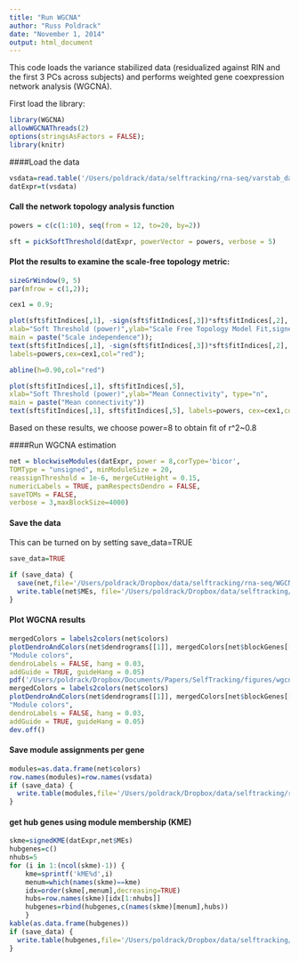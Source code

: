 ```yaml
---
title: "Run WGCNA"
author: "Russ Poldrack"
date: "November 1, 2014"
output: html_document
---
```



This code loads the variance stabilized data (residualized against RIN and the first 3 PCs across subjects) and performs weighted gene coexpression network analysis (WGCNA).

First load the library:
```r
library(WGCNA)
allowWGCNAThreads(2)
options(stringsAsFactors = FALSE);
library(knitr)
```

####Load the data
```r
vsdata=read.table('/Users/poldrack/data/selftracking/rna-seq/varstab_data_prefiltered_rin_3PC_regressed.txt') #'http://s3.amazonaws.com/openfmri/ds031/RNA-seq/varstab_data_rin_3PC_regressed.txt')
datExpr=t(vsdata)
```


#### Call the network topology analysis function

```r
powers = c(c(1:10), seq(from = 12, to=20, by=2))

sft = pickSoftThreshold(datExpr, powerVector = powers, verbose = 5)
```

#### Plot the results to examine the scale-free topology metric:



```r
sizeGrWindow(9, 5)
par(mfrow = c(1,2));

cex1 = 0.9;

plot(sft$fitIndices[,1], -sign(sft$fitIndices[,3])*sft$fitIndices[,2],
xlab="Soft Threshold (power)",ylab="Scale Free Topology Model Fit,signed R^2",type="n",
main = paste("Scale independence"));
text(sft$fitIndices[,1], -sign(sft$fitIndices[,3])*sft$fitIndices[,2],
labels=powers,cex=cex1,col="red");

abline(h=0.90,col="red")

plot(sft$fitIndices[,1], sft$fitIndices[,5],
xlab="Soft Threshold (power)",ylab="Mean Connectivity", type="n",
main = paste("Mean connectivity"))
text(sft$fitIndices[,1], sft$fitIndices[,5], labels=powers, cex=cex1,col="red")


```

Based on these results, we choose power=8 to obtain fit of r^2~0.8

####Run WGCNA estimation

```r

net = blockwiseModules(datExpr, power = 8,corType='bicor',
TOMType = "unsigned", minModuleSize = 20,
reassignThreshold = 1e-6, mergeCutHeight = 0.15,
numericLabels = TRUE, pamRespectsDendro = FALSE,
saveTOMs = FALSE,
verbose = 3,maxBlockSize=4000)

```

#### Save the data
This can be turned on by setting save_data=TRUE

```r
save_data=TRUE

if (save_data) {
  save(net,file='/Users/poldrack/Dropbox/data/selftracking/rna-seq/WGCNA/net-thr8-prefilt-rinPCreg-48sess.Rdata')
  write.table(net$MEs, file='/Users/poldrack/Dropbox/data/selftracking/rna-seq/WGCNA/MEs-thr8-prefilt-rinPCreg-48sess.txt',row.names=FALSE,col.names=TRUE)
}
```

#### Plot WGCNA results

```r

mergedColors = labels2colors(net$colors)
plotDendroAndColors(net$dendrograms[[1]], mergedColors[net$blockGenes[[1]]],
"Module colors",
dendroLabels = FALSE, hang = 0.03,
addGuide = TRUE, guideHang = 0.05)
pdf('/Users/poldrack/Dropbox/Documents/Papers/SelfTracking/figures/wgcna_tree.pdf')
mergedColors = labels2colors(net$colors)
plotDendroAndColors(net$dendrograms[[1]], mergedColors[net$blockGenes[[1]]],
"Module colors",
dendroLabels = FALSE, hang = 0.03,
addGuide = TRUE, guideHang = 0.05)
dev.off()

```


#### Save module assignments per gene

```r
modules=as.data.frame(net$colors)
row.names(modules)=row.names(vsdata)
if (save_data) {
  write.table(modules,file='/Users/poldrack/Dropbox/data/selftracking/rna-seq/WGCNA/module_assignments_thr8_prefilt_rinPCreg.txt',col.names=FALSE,row.names=TRUE,quote=FALSE)
}
```

#### get hub genes using module membership (KME)

```r
skme=signedKME(datExpr,net$MEs)
hubgenes=c()
nhubs=5
for (i in 1:(ncol(skme)-1)) {
	kme=sprintf('kME%d',i)
	menum=which(names(skme)==kme)
	idx=order(skme[,menum],decreasing=TRUE)
	hubs=row.names(skme)[idx[1:nhubs]]
	hubgenes=rbind(hubgenes,c(names(skme)[menum],hubs))
	}
kable(as.data.frame(hubgenes))
if (save_data) {
  write.table(hubgenes,file='/Users/poldrack/Dropbox/data/selftracking/rna-seq/WGCNA/hubgenes_thr8_prefilt_rinPCreg.txt',col.names=FALSE,row.names=TRUE,quote=FALSE)
}


```
